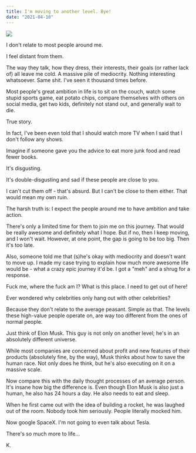 ```yaml
---
title: I'm moving to another level. Bye!
date: "2021-04-10"
---
```


![](./pd198.jpg)

I don't relate to most people around me.

I feel distant from them.

The way they talk, how they dress, their interests, their goals (or rather lack of) all leave me cold. A massive pile of mediocrity. Nothing interesting whatsoever. Same shit. I've seen it thousand times before.

Most people's great ambition in life is to sit on the couch, watch some stupid sports game, eat potato chips, compare themselves with others on social media, get two kids, definitely not stand out, and generally wait to die.

True story.

In fact, I've been even told that I should watch more TV when I said that I don't follow any shows.

Imagine if someone gave you the advice to eat more junk food and read fewer books.

It's disgusting.

It's double-disgusting and sad if these people are close to you.

I can't cut them off - that's absurd. But I can't be close to them either. That would mean my own ruin.

The harsh truth is: I expect the people around me to have ambition and take action.

There's only a limited time for them to join me on this journey. That would be really awesome and definitely what I hope. But if no, then I keep moving, and I won't wait. However, at one point, the gap is going to be too big. Then it's too late.

Also, someone told me that (s)he's okay with mediocrity and doesn't want to move up. I made my case trying to explain how much more awesome life would be - what a crazy epic journey it'd be. I got a "meh" and a shrug for a response.

Fuck me, where the fuck am I? What is this place. I need to get out of here!

Ever wondered why celebrities only hang out with other celebrities?

Because they don't relate to the average peasant. Simple as that. The levels these high-value people operate on, are way too different from the ones of normal people.

Just think of Elon Musk. This guy is not only on another level; he's in an absolutely different universe.

While most companies are concerned about profit and new features of their products (absolutely fine, by the way), Musk thinks about how to save the human race. Not only does he think, but he's also executing on it on a massive scale.

Now compare this with the daily thought processes of an average person. It's insane how big the difference is. Even though Elon Musk is also just a human, he also has 24 hours a day. He also needs to eat and sleep.

When he first came out with the idea of building a rocket, he was laughed out of the room. Nobody took him seriously. People literally mocked him.

Now google SpaceX. I'm not going to even talk about Tesla.

There's so much more to life...



K.



















